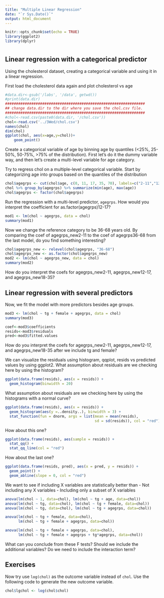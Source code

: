 ```yaml
---
title: "Multiple Linear Regression"
date: "`r Sys.Date()`"
output: html_document
---
```


```r
knitr::opts_chunk$set(echo = TRUE)
library(ggplot2)
library(dplyr)
```
# {.tabset}

## Linear regression with a categorical predictor
Using the cholesterol dataset, creating a categorical variable and using it in a linear regression.

First load the cholesterol data again and plot cholesterol vs age
```r
#data.dir<-gsub('/labs', '/data', getwd())
#print(data.dir)
################################################################
## change data.dir to the dir where you save the chol.csv file. 
################################################################
#chol<-read.csv(paste0(data.dir, '/chol.csv'))
chol<-read.csv('../3Wed/chol.csv')
names(chol)
dim(chol)
ggplot(chol, aes(x=age,y=chol))+
    geom_point()

```

Create a categorical variable of age by binning age by quantiles (<25%, 25-50%, 50-75%, >75% of the distribution). First let's do it the dummy variable way, and then let's create a multi-level variable for age category.

Try to regress chol on a multiple-level categorical variable. Start by categorizing age into groups based on the quantiles of the distribution

```r
chol$agegrps <- cut(chol$age, c(0, 11, 17, 35, 70), labels=c("2-11","12-17","18-35","36-68"))
chol %>% group_by(agegrps) %>% summarize(min(age), max(age))
chol$agegrps <- factor(chol$agegrps)
```

Run the regression with a multi-level predictor, `agegrps`. How would you 
interpret the coefficient for as.factor(agegrps)12-17? 
```r
mod1 <- lm(chol ~ agegrps, data = chol)
summary(mod1)
```

Now we change the reference category to be 36-68 years old. By comparing the coef of agegrps_new2-11 to the coef of agegrps36-68 from the last 
model, do you find something interesting?
```r
chol$agegrps_new <- relevel(chol$agegrps, "36-68")
chol$agegrps_new <- as.factor(chol$agegrps_new)
mod2 <- lm(chol ~ agegrps_new, data = chol)
summary(mod2)
```
How do you interpret the coefs for agegrps_new2-11, agegrps_new12-17, and agegrps_new18-35? 


## Linear regression with several predictors
Now, we fit the model with more predictors besides age groups. 
```r
mod3 <- lm(chol ~ tg + female + agegrps, data = chol)
summary(mod3)

coef<-mod3$coefficients
resids<-mod3$residuals
pred<-mod3$fitted.values
```
How do you interpret the coefs for agegrps_new2-11, agegrps_new12-17, and agegrps_new18-35 after we include tg and female? 


We can visualize the residuals using histogram, qqplot, resids vs predicted values by using ggplot2. What assumption about residuals are we checking here by using the histogram? 
```r
ggplot(data.frame(resids), aes(x = resids)) +
  geom_histogram(binwidth = 20)
```


What assumption about residuals are we checking here by using the histograms with a normal curve?
```r
ggplot(data.frame(resids), aes(x = resids)) +
  geom_histogram(aes(y =..density..), binwidth = 3) +
  stat_function(fun = dnorm, args = list(mean = mean(resids), 
                                         sd = sd(resids)), col = "red")

```

How about this one?
```r
ggplot(data.frame(resids), aes(sample = resids)) +
  stat_qq() +
  stat_qq_line(col = "red")
```


How about the last one? 
```r
ggplot(data.frame(resids, pred), aes(x = pred, y = resids)) +
  geom_point() +
  geom_abline(slope = 0, col = "red")
```


We want to see if including X variables are statistically better than 
- Not including any X variables 
- Including only a subset of X variables

```r
anova(lm(chol ~ 1, data=chol), lm(chol ~ tg + age, data=chol))
anova(lm(chol ~ tg, data=chol), lm(chol ~ tg + female, data=chol))
anova(lm(chol ~ tg, data=chol), lm(chol ~ tg + agegrps, data=chol))

anova(lm(chol ~ tg + female, data=chol), 
      lm(chol ~ tg + female + agegrps, data=chol))

anova(lm(chol ~ tg + female + agegrps, data=chol), 
      lm(chol ~ tg + female + agegrps + tg*agegrps, data=chol))

```
What can you conclude from these F tests? Should we include the additional variables? Do we need to include the interaction term?

## Exercises

Now try use `log(chol)` as the outcome variable instead of `chol`. Use the 
following code to generate the new outcome variable. 
```r
chol$lgchol <- log(chol$chol)
```